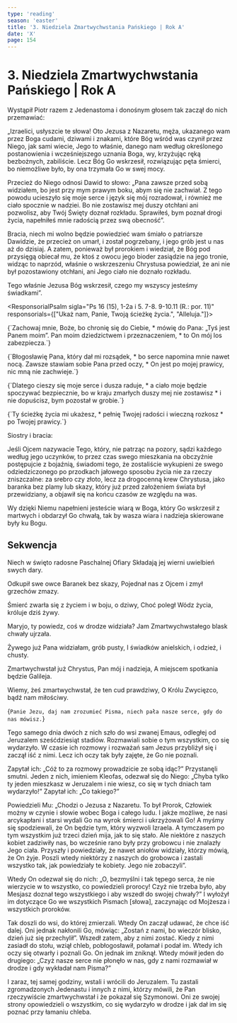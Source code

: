 ```yaml
---
type: 'reading'
season: 'easter'
title: '3. Niedziela Zmartwychwstania Pańskiego | Rok A'
date: 'X'
page: 154
---
```


# 3. Niedziela Zmartwychwstania Pańskiego | Rok A

<Passage sigla="Dz 2, 14.22-32" headline="Pierwsze Czytanie" title="Bóg wskrzesił Jezusa zerwawszy więzy śmierci"
         intro="Czytanie z Dziejów Apostolskich" outro="Kto ma ucho, niech usłyszy, co Duch mówi Kościołowi.">
  <p>Wystąpił Piotr razem z Jedenastoma i donośnym głosem tak zaczął do nich przemawiać:</p>
  <p>„Izraelici, usłyszcie te słowa! Oto Jezusa z Nazaretu, męża, ukazanego wam przez Boga cudami, dziwami i znakami, które Bóg wśród was czynił przez Niego, jak sami wiecie, Jego to właśnie, danego nam według określonego postanowienia i wcześniejszego uznania Boga, wy, krzyżując ręką bezbożnych, zabiliście. Lecz Bóg Go wskrzesił, rozwiązując pęta śmierci, bo niemożliwe było, by ona trzymała Go w swej mocy.</p>
  <p>Przecież do Niego odnosi Dawid to słowo: „Pana zawsze przed sobą widziałem, bo jest przy mym prawym boku, abym się nie zachwiał. Z tego powodu ucieszyło się moje serce i język się mój rozradował, i również me ciało spocznie w nadziei. Bo nie zostawisz mej duszy otchłani ani pozwolisz, aby Twój Święty doznał rozkładu. Sprawiłeś, bym poznał drogi życia, napełniłeś mnie radością przez swą obecność”.</p>
  <p>Bracia, niech mi wolno będzie powiedzieć wam śmiało o patriarsze Dawidzie, że przecież on umarł, i został pogrzebany, i jego grób jest u nas aż do dzisiaj. A zatem, ponieważ był prorokiem i wiedział, że Bóg pod przysięgą obiecał mu, że ktoś z owocu jego bioder zasiądzie na jego tronie, widząc to naprzód, właśnie o wskrzeszeniu Chrystusa powiedział, że ani nie był pozostawiony otchłani, ani Jego ciało nie doznało rozkładu.</p>
  <p>Tego właśnie Jezusa Bóg wskrzesił, czego my wszyscy jesteśmy świadkami”.</p>
</Passage>

<ResponsorialPsalm sigla="Ps 16 (15), 1-2a i 5. 7-8. 9-10.11 (R.: por. 11)"
                 responsorials={["Ukaż nam, Panie, Twoją ścieżkę życia.", "Alleluja."]}>
  <p>{`Zachowaj mnie, Boże, bo chronię się do Ciebie, *
mówię do Pana: „Tyś jest Panem moim”.
Pan moim dziedzictwem i przeznaczeniem, *
to On mój los zabezpiecza.`}</p>
  <p>{`Błogosławię Pana, który dał mi rozsądek, *
bo serce napomina mnie nawet nocą.
Zawsze stawiam sobie Pana przed oczy, *
On jest po mojej prawicy, nic mną nie zachwieje.`}</p>
  <p>{`Dlatego cieszy się moje serce i dusza raduje, *
a ciało moje będzie spoczywać bezpiecznie,
bo w kraju zmarłych duszy mej nie zostawisz *
i nie dopuścisz, bym pozostał w grobie.`}</p>
  <p>{`Ty ścieżkę życia mi ukażesz, *
pełnię Twojej radości
i wieczną rozkosz *
po Twojej prawicy.`}</p>
</ResponsorialPsalm>

<Passage sigla="1 P 1, 17-21" headline="Drugie Czytanie" title="Zostaliście wykupieni drogocenną krwią Chrystusa"
         intro="Czytanie z Pierwszego listu świętego Piotra Apostoła"
         outro="Kto ma ucho, niech usłyszy, co Duch mówi Kościołowi.">
  <p>Siostry i bracia:</p>
  <p>Jeśli Ojcem nazywacie Tego, który, nie patrząc na pozory, sądzi każdego według jego uczynków, to przez czas swego mieszkania na obczyźnie postępujcie z bojaźnią, świadomi tego, że zostaliście wykupieni ze swego odziedziczonego po przodkach jałowego sposobu życia nie za rzeczy zniszczalne: za srebro czy złoto, lecz za drogocenną krew Chrystusa, jako baranka bez plamy lub skazy, który już przed założeniem świata był przewidziany, a objawił się na końcu czasów ze względu na was.</p>
  <p>Wy dzięki Niemu napełnieni jesteście wiarą w Boga, który Go wskrzesił z martwych i obdarzył Go chwałą, tak by wasza wiara i nadzieja skierowane były ku Bogu.</p>
</Passage>

## Sekwencja

Niech w święto radosne Paschalnej Ofiary
Składają jej wierni uwielbień swych dary.

Odkupił swe owce Baranek bez skazy,
Pojednał nas z Ojcem i zmył grzechów zmazy.

Śmierć zwarła się z życiem i w boju, o dziwy,
Choć poległ Wódz życia, króluje dziś żywy.

Maryjo, ty powiedz, coś w drodze widziała?
Jam Zmartwychwstałego blask chwały ujrzała.

Żywego już Pana widziałam, grób pusty,
I świadków anielskich, i odzież, i chusty.

Zmartwychwstał już Chrystus, Pan mój i nadzieja,
A miejscem spotkania będzie Galileja.

Wiemy, żeś zmartwychwstał, że ten cud prawdziwy,
O Królu Zwycięzco, bądź nam miłościwy.

<Passage sigla="Por. Łk 24, 32" headline="Aklamacja"
         acclamation="Alleluja, alleluja, alleluja.">
  {`Panie Jezu, daj nam zrozumieć Pisma,
niech pała nasze serce, gdy do nas mówisz.`}
</Passage>

<Passage sigla="Łk 24, 13-35" headline="Ewangelia" title="Poznali Chrystusa przy łamaniu chleba"
         intro="Słowa Ewangelii według świętego Łukasza" outro="Oto słowo Pańskie.">
  <p>Tego samego dnia dwóch z nich szło do wsi zwanej Emaus, odległej od Jeruzalem sześćdziesiąt stadiów. Rozmawiali sobie o tym wszystkim, co się wydarzyło. W czasie ich rozmowy i rozważań sam Jezus przybliżył się i zaczął iść z nimi. Lecz ich oczy tak były zajęte, że Go nie poznali.</p>
  <p>Zapytał ich: „Cóż to za rozmowy prowadzicie ze sobą idąc?” Przystanęli smutni. Jeden z nich, imieniem Kleofas, odezwał się do Niego: „Chyba tylko ty jeden mieszkasz w Jeruzalem i nie wiesz, co się w tych dniach tam wydarzyło!” Zapytał ich: „Co takiego?”</p>
  <p>Powiedzieli Mu: „Chodzi o Jezusa z Nazaretu. To był Prorok, Człowiek możny w czynie i słowie wobec Boga i całego ludu. I jakże możliwe, że nasi arcykapłani i starsi wydali Go na wyrok śmierci i ukrzyżowali Go! A myśmy się spodziewali, że On będzie tym, który wyzwoli Izraela. A tymczasem po tym wszystkim już trzeci dzień mija, jak to się stało. Ale niektóre z naszych kobiet zadziwiły nas, bo wcześnie rano były przy grobowcu i nie znalazły Jego ciała. Przyszły i powiedziały, że nawet aniołów widziały, którzy mówią, że On żyje. Poszli wtedy niektórzy z naszych do grobowca i zastali wszystko tak, jak powiedziały te kobiety. Jego nie zobaczyli”.</p>
  <p>Wtedy On odezwał się do nich: „O, bezmyślni i tak tępego serca, że nie wierzycie w to wszystko, co powiedzieli prorocy! Czyż nie trzeba było, aby Mesjasz doznał tego wszystkiego i aby wszedł do swojej chwały?” I wyłożył im dotyczące Go we wszystkich Pismach [słowa], zaczynając od Mojżesza i wszystkich proroków.</p>
  <p>Tak doszli do wsi, do której zmierzali. Wtedy On zaczął udawać, że chce iść dalej. Oni jednak nakłonili Go, mówiąc: „Zostań z nami, bo wieczór blisko, dzień już się przechylił”. Wszedł zatem, aby z nimi zostać. Kiedy z nimi zasiadł do stołu, wziął chleb, pobłogosławił, połamał i podał im. Wtedy ich oczy się otwarły i poznali Go. On jednak im zniknął. Wtedy mówił jeden do drugiego: „Czyż nasze serce nie płonęło w nas, gdy z nami rozmawiał w drodze i gdy wykładał nam Pisma?”</p>
  <p>I zaraz, tej samej godziny, wstali i wrócili do Jeruzalem. Tu zastali zgromadzonych Jedenastu i innych z nimi, którzy mówili, że Pan rzeczywiście zmartwychwstał i że pokazał się Szymonowi. Oni ze swojej strony opowiedzieli o wszystkim, co się wydarzyło w drodze i jak dał im się poznać przy łamaniu chleba.</p>
</Passage>
